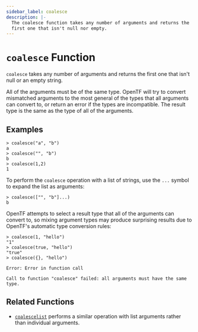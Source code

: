 ```yaml
---
sidebar_label: coalesce
description: |-
  The coalesce function takes any number of arguments and returns the
  first one that isn't null nor empty.
---
```


# `coalesce` Function

`coalesce` takes any number of arguments and returns the first one
that isn't null or an empty string.

All of the arguments must be of the same type. OpenTF will try to
convert mismatched arguments to the most general of the types that all
arguments can convert to, or return an error if the types are incompatible.
The result type is the same as the type of all of the arguments.

## Examples

```
> coalesce("a", "b")
a
> coalesce("", "b")
b
> coalesce(1,2)
1
```

To perform the `coalesce` operation with a list of strings, use the `...`
symbol to expand the list as arguments:

```
> coalesce(["", "b"]...)
b
```

OpenTF attempts to select a result type that all of the arguments can
convert to, so mixing argument types may produce surprising results due to
OpenTF's automatic type conversion rules:

```
> coalesce(1, "hello")
"1"
> coalesce(true, "hello")
"true"
> coalesce({}, "hello")

Error: Error in function call

Call to function "coalesce" failed: all arguments must have the same type.
```

## Related Functions

* [`coalescelist`](/opentf/language/functions/coalescelist) performs a similar operation with
  list arguments rather than individual arguments.
